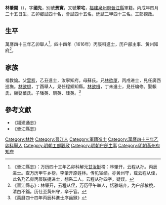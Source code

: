 '''林肇開'''（{{bd|1586年|6月10日|?|}}），字'''國先'''，别號'''景實'''，又號'''翠宅'''，[[福建|福建]][[泉州府|泉州府]][[晉江縣|晉江縣]]軍籍。丙戌年四月二十五日生，乙卯鄉試四十名，會試四十五名，廷試二甲四十三名。工部觀政。

== 生平 ==
萬曆四十三年乙卯舉人<ref>《晉江縣志》：万历四十三年乙卯科解元[[甘汝挺|甘汝挺]]榜：林肇开，云程从孙。丙辰进士。查万历甲午乡榜，李肇开原姓林。传见宦绩。亦黄州守，载云程从侄，此名乃乙卯丙辰联捷进士，想系二人。云程从孙四字，疑误。</ref>，四十四年（1616年）丙辰科進士，历户部主事、黄州知府<ref>《晉江縣志》：林肇开，云程从侄，万历甲午举人，恬雅端介，为户部榷稅，清白不錙。历仕至黄州守，卒于官。</ref>。

== 家族 ==
祖教諭。父[[林雲程|雲程]]，乙丑進士，汝寧知府。母蘇氏。兄[[林欲厦|林欲厦]]，丙戌进士，見任廣西巡撫。[[林欲㭿|林欲㭿]]，丁酉舉人，見任程郷知縣。[[林欲楫|林欲楫]]，丁未進士，見任编修。娶賴氏，継娶葉氏。子璠英、璵英、珪英。<ref>《萬曆四十四年丙辰科進士序齒録》</ref>

==參考文獻==
{{reflist}}
*《福建通志》
*《晉江縣志》

{{start box}}
{{s-off}}
{{s-before|[[秦時懋|秦時懋]]}}
{{s-title|明朝黃州府知府|天啟年間}}
{{s-after|[[顏顧行|顏顧行]]}}
{{end box}}

{{萬曆四十四年丙辰科殿試金榜}}

{{Authority control}}

{{DEFAULTSORT:Lin林}}
[[Category:林姓|Category:林姓]]
[[Category:晉江人|Category:晉江人]]
[[Category:軍籍進士|Category:軍籍進士]]
[[Category:萬曆四十三年乙卯科舉人|Category:萬曆四十三年乙卯科舉人]]
[[Category:明朝工部觀政|Category:明朝工部觀政]]
[[Category:明朝户部主事|Category:明朝户部主事]]
[[Category:明朝黃州府知府|Category:明朝黃州府知府]]
